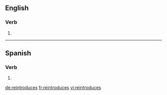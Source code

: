 ==English==

===Verb===
{{head|en|verb form}}

# {{en-third-person singular of|reintroduce}}

----

==Spanish==

===Verb===
{{head|es|verb form}}

# {{es-verb form of|reintroducir|ending=-ir|mood=indicative|tense=present|number=s|person=2|formal=n}}

[[de:reintroduces]]
[[fr:reintroduces]]
[[vi:reintroduces]]